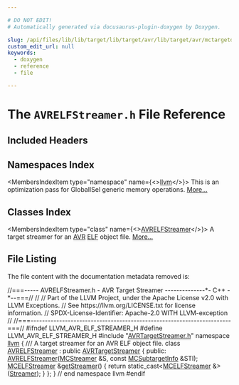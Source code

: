 ```yaml
---

# DO NOT EDIT!
# Automatically generated via docusaurus-plugin-doxygen by Doxygen.

slug: /api/files/lib/lib/target/lib/target/avr/lib/target/avr/mctargetdesc/avrelfstreamer-h
custom_edit_url: null
keywords:
  - doxygen
  - reference
  - file

---
```





# The `AVRELFStreamer.h` File Reference

<DoxygenPage pluginConfig={pluginConfig}>



## Included Headers

<IncludesList>
<IncludesListItem
  filePath="AVRTargetStreamer.h"
  permalink="/docs/api/files/lib/lib/target/lib/target/avr/lib/target/avr/mctargetdesc/avrtargetstreamer-h"
  isLocal="true" />
</IncludesList>

## Namespaces Index

<MembersIndex>

<MembersIndexItem
  type="namespace"
  name={<><a href="/docs/api/namespaces/llvm">llvm</a></>}>
This is an optimization pass for GlobalISel generic memory operations. <a href="/docs/api/namespaces/llvm/#details">More...</a>
</MembersIndexItem>

</MembersIndex>

## Classes Index

<MembersIndex>

<MembersIndexItem
  type="class"
  name={<><a href="/docs/api/classes/llvm/avrelfstreamer">AVRELFStreamer</a></>}>
A target streamer for an <a href="/docs/api/namespaces/llvm/avr">AVR</a> <a href="/docs/api/namespaces/llvm/elf">ELF</a> object file. <a href="/docs/api/classes/llvm/avrelfstreamer/#details">More...</a>
</MembersIndexItem>

</MembersIndex>


## File Listing

The file content with the documentation metadata removed is:

<ProgramListing>

<Link id="l00001" /><CodeLine lineNumber="1"><Highlight kind="comment">//===----- AVRELFStreamer.h - AVR Target Streamer --------------&#42;- C++ -&#42;--===//</Highlight><Highlight kind="normal"></Highlight></CodeLine>
<Link id="l00002" /><CodeLine lineNumber="2"><Highlight kind="normal"></Highlight><Highlight kind="comment">//</Highlight><Highlight kind="normal"></Highlight></CodeLine>
<Link id="l00003" /><CodeLine lineNumber="3"><Highlight kind="normal"></Highlight><Highlight kind="comment">// Part of the LLVM Project, under the Apache License v2.0 with LLVM Exceptions.</Highlight><Highlight kind="normal"></Highlight></CodeLine>
<Link id="l00004" /><CodeLine lineNumber="4"><Highlight kind="normal"></Highlight><Highlight kind="comment">// See https://llvm.org/LICENSE.txt for license information.</Highlight><Highlight kind="normal"></Highlight></CodeLine>
<Link id="l00005" /><CodeLine lineNumber="5"><Highlight kind="normal"></Highlight><Highlight kind="comment">// SPDX-License-Identifier: Apache-2.0 WITH LLVM-exception</Highlight><Highlight kind="normal"></Highlight></CodeLine>
<Link id="l00006" /><CodeLine lineNumber="6"><Highlight kind="normal"></Highlight><Highlight kind="comment">//</Highlight><Highlight kind="normal"></Highlight></CodeLine>
<Link id="l00007" /><CodeLine lineNumber="7"><Highlight kind="normal"></Highlight><Highlight kind="comment">//===----------------------------------------------------------------------===//</Highlight><Highlight kind="normal"></Highlight></CodeLine>
<Link id="l00008" /><CodeLine lineNumber="8"><Highlight kind="normal"></Highlight></CodeLine>
<Link id="l00009" /><CodeLine lineNumber="9"><Highlight kind="normal"></Highlight><Highlight kind="preprocessor">#ifndef LLVM&#95;AVR&#95;ELF&#95;STREAMER&#95;H</Highlight><Highlight kind="normal"></Highlight></CodeLine>
<Link id="l00010" /><CodeLine lineNumber="10"><Highlight kind="normal"></Highlight><Highlight kind="preprocessor">#define LLVM&#95;AVR&#95;ELF&#95;STREAMER&#95;H</Highlight><Highlight kind="normal"></Highlight></CodeLine>
<Link id="l00011" /><CodeLine lineNumber="11"><Highlight kind="normal"></Highlight></CodeLine>
<Link id="l00012" /><CodeLine lineNumber="12"><Highlight kind="normal"></Highlight><Highlight kind="preprocessor">#include &quot;<a href="/docs/api/files/lib/lib/target/lib/target/avr/lib/target/avr/mctargetdesc/avrtargetstreamer-h">AVRTargetStreamer.h</a>&quot;</Highlight><Highlight kind="normal"></Highlight></CodeLine>
<Link id="l00013" /><CodeLine lineNumber="13"><Highlight kind="normal"></Highlight></CodeLine>
<Link id="l00014" /><CodeLine lineNumber="14"><Highlight kind="normal"></Highlight><Highlight kind="keyword">namespace </Highlight><Highlight kind="normal"><a href="/docs/api/namespaces/llvm">llvm</a> &#123;</Highlight></CodeLine>
<Link id="l00015" /><CodeLine lineNumber="15"><Highlight kind="normal"></Highlight><Highlight kind="comment"></Highlight></CodeLine>
<Link id="l00016" /><CodeLine lineNumber="16"><Highlight kind="comment">/// A target streamer for an AVR ELF object file.</Highlight><Highlight kind="normal"></Highlight></CodeLine>
<Link id="l00017" /><CodeLine lineNumber="17" lineLink="/docs/api/classes/llvm/avrelfstreamer"><Highlight kind="normal"></Highlight><Highlight kind="keyword">class </Highlight><Highlight kind="normal"><a href="/docs/api/classes/llvm/avrelfstreamer/#a680bdc9c72ca2dfa148f8b0092a75337">AVRELFStreamer</a> : </Highlight><Highlight kind="keyword">public</Highlight><Highlight kind="normal"> <a href="/docs/api/classes/llvm/avrtargetstreamer/#aa83f2f0948bfec5d056cc5d60b01f27f">AVRTargetStreamer</a> &#123;</Highlight></CodeLine>
<Link id="l00018" /><CodeLine lineNumber="18"><Highlight kind="normal"></Highlight><Highlight kind="keyword">public</Highlight><Highlight kind="normal">:</Highlight></CodeLine>
<Link id="l00019" /><CodeLine lineNumber="19"><Highlight kind="normal">  <a href="/docs/api/classes/llvm/avrelfstreamer/#a680bdc9c72ca2dfa148f8b0092a75337">AVRELFStreamer</a>(<a href="/docs/api/classes/llvm/mcstreamer">MCStreamer</a> &amp;S, </Highlight><Highlight kind="keyword">const</Highlight><Highlight kind="normal"> <a href="/docs/api/classes/llvm/mcsubtargetinfo">MCSubtargetInfo</a> &amp;STI);</Highlight></CodeLine>
<Link id="l00020" /><CodeLine lineNumber="20"><Highlight kind="normal"></Highlight></CodeLine>
<Link id="l00021" /><CodeLine lineNumber="21" lineLink="/docs/api/classes/llvm/avrelfstreamer/#a065efdd76998bf470448a4d3885e73bc"><Highlight kind="normal">  <a href="/docs/api/classes/llvm/mcelfstreamer">MCELFStreamer</a> &amp;<a href="/docs/api/classes/llvm/avrelfstreamer/#a065efdd76998bf470448a4d3885e73bc">getStreamer</a>() &#123;</Highlight></CodeLine>
<Link id="l00022" /><CodeLine lineNumber="22"><Highlight kind="normal">    </Highlight><Highlight kind="keywordflow">return</Highlight><Highlight kind="normal"> </Highlight><Highlight kind="keyword">static&#95;cast&lt;</Highlight><Highlight kind="normal"><a href="/docs/api/classes/llvm/mcelfstreamer">MCELFStreamer</a> &amp;</Highlight><Highlight kind="keyword">&gt;</Highlight><Highlight kind="normal">(<a href="/docs/api/classes/llvm/mctargetstreamer/#ac5c639960b526c507f505f9e3ebb915d">Streamer</a>);</Highlight></CodeLine>
<Link id="l00023" /><CodeLine lineNumber="23"><Highlight kind="normal">  &#125;</Highlight></CodeLine>
<Link id="l00024" /><CodeLine lineNumber="24"><Highlight kind="normal">&#125;;</Highlight></CodeLine>
<Link id="l00025" /><CodeLine lineNumber="25"><Highlight kind="normal"></Highlight></CodeLine>
<Link id="l00026" /><CodeLine lineNumber="26"><Highlight kind="normal">&#125; </Highlight><Highlight kind="comment">// end namespace llvm</Highlight><Highlight kind="normal"></Highlight></CodeLine>
<Link id="l00027" /><CodeLine lineNumber="27"><Highlight kind="normal"></Highlight></CodeLine>
<Link id="l00028" /><CodeLine lineNumber="28"><Highlight kind="normal"></Highlight><Highlight kind="preprocessor">#endif</Highlight></CodeLine>

</ProgramListing>

</DoxygenPage>
